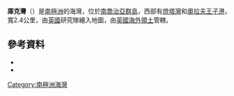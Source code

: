 {{Coord|54|3|S|37|8|W|source:GNIS|display=title}}

'''庫克灣'''（{{lang-en|Cook Bay}}）是[[南極洲|南極洲]]的海灣，位於[[南喬治亞群島|南喬治亞群島]]，西部有[[燈塔灣|燈塔灣]]和[[奧拉夫王子港|奧拉夫王子港]]，寬2.4公里，由[[英國|英國]]研究隊繪入地圖，由[[英國海外領土|英國海外領土]]管轄。

==參考資料==
*{{cite gnis | type = antarid | id = 3080| name = Cook Bay| accessdate = 2011-11-22}}
*{{usgs-gazetteer|id=3080|name=Cook Bay}}

{{Antarctica-geo-stub}}
[[Category:南極洲海灣|Category:南極洲海灣]]